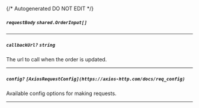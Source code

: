 {/* Autogenerated DO NOT EDIT  */}

##### `requestBody` *`shared.OrderInput[]`*
<Collapsible>
    <OrderInput/>
</Collapsible>

---
##### `callbackUrl?` *`string`*
The url to call when the order is updated.

---
##### `config?` *`[AxiosRequestConfig](https://axios-http.com/docs/req_config)`*
Available config options for making requests.

---
